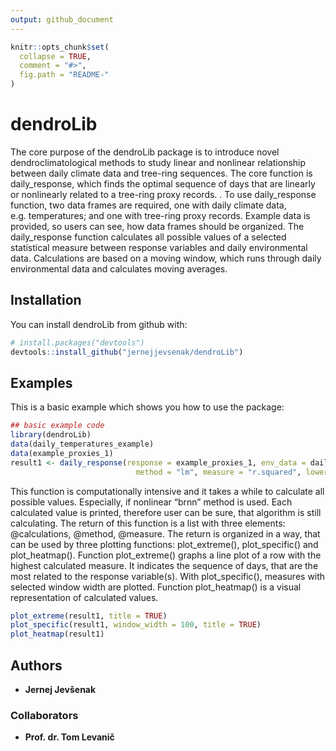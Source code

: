 ```yaml
---
output: github_document
---
```


<!-- README.md is generated from README.Rmd. Please edit that file -->

```r
knitr::opts_chunk$set(
  collapse = TRUE,
  comment = "#>",
  fig.path = "README-"
)
```

# dendroLib

The core purpose of the dendroLib package is to introduce novel dendroclimatological methods to study linear and nonlinear relationship between daily climate data and tree-ring sequences. The core function is daily_response, which finds the optimal sequence of days that are linearly or nonlinearly related to a tree-ring proxy records.
.
To use daily_response function, two data frames are required, one with daily climate data, e.g. temperatures; and one with tree-ring proxy records. Example data is provided, so users can see, how data frames should be organized. The daily_response function calculates all possible values of a selected statistical measure between response variables and daily environmental data. Calculations are based on a moving window, which runs through daily environmental data and calculates moving averages. 


## Installation

You can install dendroLib from github with:

```r
# install.packages("devtools")
devtools::install_github("jernejjevsenak/dendroLib")
```

## Examples

This is a basic example which shows you how to use the package: 

```r
## basic example code
library(dendroLib)
data(daily_temperatures_example) 
data(example_proxies_1)
result1 <- daily_response(response = example_proxies_1, env_data = daily_temperatures_example, 
							method = "lm", measure = "r.squared", lower_limit = 90, upper_limit = 150)

```
This function is computationally intensive and it takes a while to calculate all possible values. Especially, if nonlinear "brnn" method is used. Each calculated value is printed, therefore user can be sure, that algorithm is still calculating. 
The return of this function is a list with three elements: @calculations, @method, @measure. The return is organized in a way, that can be used by three plotting functions: plot_extreme(), plot_specific() and plot_heatmap(). 
Function plot_extreme() graphs a line plot of a row with the highest calculated measure. It indicates the sequence of days, that are the most related to the response variable(s). With plot_specific(), measures with selected window width are plotted. Function plot_heatmap() is a visual representation of calculated values.

```r
plot_extreme(result1, title = TRUE)
plot_specific(result1, window_width = 100, title = TRUE)
plot_heatmap(result1)
```

## Authors
* **Jernej Jevšenak**

### Collaborators
* **Prof. dr. Tom Levanič**
